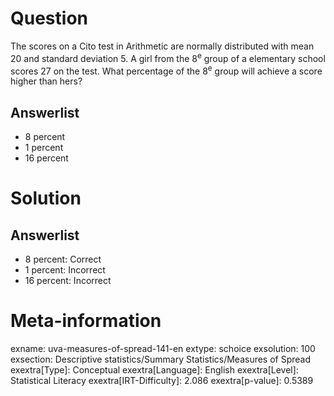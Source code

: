 Question
========

The scores on a Cito test in Arithmetic are normally distributed with mean 20 and standard deviation 5. A girl from the 8^e^ group of a elementary school scores 27 on the test. What percentage of the 8^e^ group will achieve a score higher than hers?

Answerlist
----------

* 8 percent
* 1 percent
* 16 percent

Solution
========

Answerlist
----------

* 8 percent: Correct
* 1 percent: Incorrect
* 16 percent: Incorrect

Meta-information
================
exname: uva-measures-of-spread-141-en
extype: schoice
exsolution: 100
exsection: Descriptive statistics/Summary Statistics/Measures of Spread
exextra[Type]: Conceptual
exextra[Language]: English
exextra[Level]: Statistical Literacy
exextra[IRT-Difficulty]: 2.086
exextra[p-value]: 0.5389
